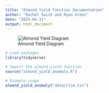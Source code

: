 ```yaml
---
title: "Almond Yield Function Documentation"
author: "Rachel Swick and Ryan Green"
date: "2025-04-11"
output: html_document
---
```


![Almond Yield Diagram](Almond_Yield_Diagram.png)


```r
# Load packages
library(tidyverse)

# Import the almond yield function
source("almond_yield_anomaly.R")
```


```r
# Example usage
almond_yield_anomaly("data/clim.txt")
```















